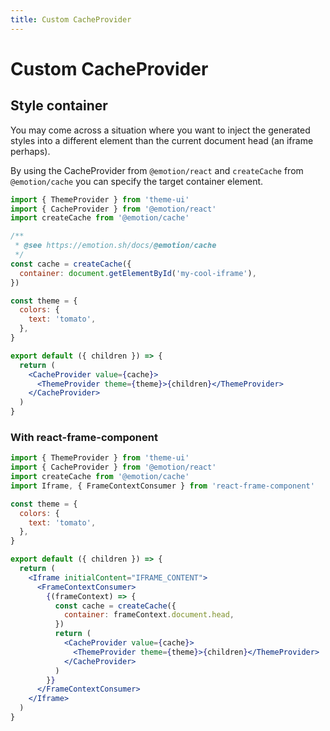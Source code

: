 ```yaml
---
title: Custom CacheProvider
---
```


# Custom CacheProvider

## Style container

You may come across a situation where you want to inject the generated styles into a
different element than the current document head (an iframe perhaps).

By using the CacheProvider from `@emotion/react` and `createCache` from `@emotion/cache` you can
specify the target container element.

```jsx
import { ThemeProvider } from 'theme-ui'
import { CacheProvider } from '@emotion/react'
import createCache from '@emotion/cache'

/**
 * @see https://emotion.sh/docs/@emotion/cache
 */
const cache = createCache({
  container: document.getElementById('my-cool-iframe'),
})

const theme = {
  colors: {
    text: 'tomato',
  },
}

export default ({ children }) => {
  return (
    <CacheProvider value={cache}>
      <ThemeProvider theme={theme}>{children}</ThemeProvider>
    </CacheProvider>
  )
}
```

### With react-frame-component

```jsx
import { ThemeProvider } from 'theme-ui'
import { CacheProvider } from '@emotion/react'
import createCache from '@emotion/cache'
import Iframe, { FrameContextConsumer } from 'react-frame-component'

const theme = {
  colors: {
    text: 'tomato',
  },
}

export default ({ children }) => {
  return (
    <Iframe initialContent="IFRAME_CONTENT">
      <FrameContextConsumer>
        {(frameContext) => {
          const cache = createCache({
            container: frameContext.document.head,
          })
          return (
            <CacheProvider value={cache}>
              <ThemeProvider theme={theme}>{children}</ThemeProvider>
            </CacheProvider>
          )
        }}
      </FrameContextConsumer>
    </Iframe>
  )
}
```
